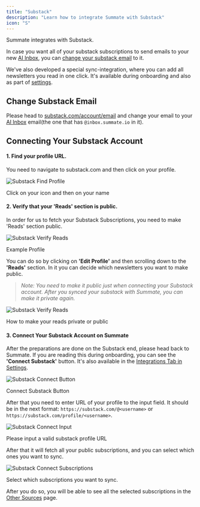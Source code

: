 ```yaml
---
title: "Substack"
description: "Learn how to integrate Summate with Substack"
icon: "S"
---
```


Summate integrates with Substack.

In case you want all of your substack subscriptions to send emails to your new [AI Inbox](/essentials/ai-inbox), you can [change your substack email](#change-substack-email) to it.

We've also developed a special sync-integration, where you can add all newsletters you read in one click. It's available during onboarding and also as part of [settings](/essentials/settings).

## Change Substack Email

Please head to [substack.com/account/email](https://substack.com/account/email) and change your email to your [AI Inbox](/essentials/ai-inbox) email(the one that has `@inbox.summate.io` in it).

## Connecting Your Substack Account

#### 1. Find your profile URL.

You need to navigate to substack.com and then click on your profile.

<Frame>
  <div className="flex flex-col gap-10 items-center">
    <img
      src="/images/substack/substack_connect_1.png"
      alt="Substack Find Profile"
    />
    <p style={{ fontSize: "0.9em", fontStyle: "italic", textAlign: "center" }}>
      Click on your icon and then on your name
    </p>
  </div>
</Frame>

#### 2. Verify that your 'Reads' section is public.

In order for us to fetch your Substack Subscriptions, you need to make 'Reads' section public.

<Frame>
  <div className="flex flex-col gap-10 items-center">
    <img
      src="/images/substack/substack_connect_2_1.png"
      alt="Substack Verify Reads"
    />
    <p style={{ fontSize: "0.9em", fontStyle: "italic", textAlign: "center" }}>
      Example Profile
    </p>
  </div>
</Frame>

You can do so by clicking on **'Edit Profile'** and then scrolling down to the **'Reads'** section. In it you can decide which newsletters you want to make public.

> _Note: You need to make it public just when connecting your Substack account. After you synced your substack with Summate, you can make it private again._

<Frame>
  <div className="flex flex-col gap-10 items-center">
    <img
      src="/images/substack/substack_connect_2_2.png"
      alt="Substack Verify Reads"
    />
    <p style={{ fontSize: "0.9em", fontStyle: "italic", textAlign: "center" }}>
      How to make your reads private or public
    </p>
  </div>
</Frame>

#### 3. Connect Your Substack Account on Summate

After the preparations are done on the Substack end, please head back to Summate. If you are reading this during onboarding, you can see the **'Connect Substack'** button. It's also available in the [Integrations Tab in Settings](/essentials/settings).

<Frame>
  <div className="flex flex-col gap-10 items-center">
    <img
      src="/images/substack/substack_connect_3_1.png"
      alt="Substack Connect Button"
    />
    <p style={{ fontSize: "0.9em", fontStyle: "italic", textAlign: "center" }}>
      Connect Substack Button
    </p>
  </div>
</Frame>

After that you need to enter URL of your profile to the input field. It should be in the next format: `https://substack.com/@<username>` or `https://substack.com/profile/<username>`.

<Frame>
  <div className="flex flex-col gap-10 items-center">
    <img
      src="/images/substack/substack_connect_3_2.png"
      alt="Substack Connect Input"
    />
    <p style={{ fontSize: "0.9em", fontStyle: "italic", textAlign: "center" }}>
      Please input a valid substack profile URL
    </p>
  </div>
</Frame>

After that it will fetch all your public subscriptions, and you can select which ones you want to sync.

<Frame>
  <div className="flex flex-col gap-10 items-center">
    <img
      src="/images/substack/substack_connect_3_3.png"
      alt="Substack Connect Subscriptions"
    />
    <p style={{ fontSize: "0.9em", fontStyle: "italic", textAlign: "center" }}>
      Select which subscriptions you want to sync.
    </p>
  </div>
</Frame>

After you do so, you will be able to see all the selected subscriptions in the [Other Sources](/essentials/other-sources) page.
